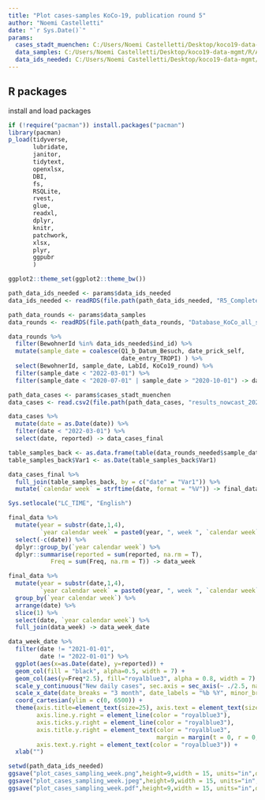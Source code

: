 ---
title: "Plot cases-samples KoCo-19, publication round 5"
author: "Noemi Castelletti"
date: "`r Sys.Date()`"
params:
  cases_stadt_muenchen: C:/Users/Noemi Castelletti/Desktop/koco19-data-mgmt/R/Analyse_n/KoCo19_Epi/Figure_cases_samples/
  data_samples: C:/Users/Noemi Castelletti/Desktop/koco19-data-mgmt/R/Analyse_n/Pipeline_old/
  data_ids_needed: C:/Users/Noemi Castelletti/Desktop/koco19-data-mgmt/R/Analyse_n/KoCo19_Epi/
---

## R packages
install and load packages
```{r}
if (!require("pacman")) install.packages("pacman")
library(pacman)
p_load(tidyverse,
       lubridate,
       janitor,
       tidytext,
       openxlsx,
       DBI,
       fs,
       RSQLite,
       rvest,
       glue,
       readxl,
       dplyr,
       knitr,
       patchwork,
       xlsx,
       plyr,
       ggpubr
       )
```

```{r}
ggplot2::theme_set(ggplot2::theme_bw())
```

```{r}
path_data_ids_needed <- params$data_ids_needed
data_ids_needed <- readRDS(file.path(path_data_ids_needed, "R5_CompleteData_NC.RDS"))
```

```{r}
path_data_rounds <- params$data_samples
data_rounds <- readRDS(file.path(path_data_rounds, "Database_KoCo_all_studies.RDS"))
```

```{r}
data_rounds %>% 
  filter(BewohnerId %in% data_ids_needed$ind_id) %>% 
  mutate(sample_date = coalesce(Q1_b_Datum_Besuch, date_prick_self,
                                date_entry_TROPI) ) %>% 
  select(BewohnerId, sample_date, LabId, KoCo19_round) %>% 
  filter(sample_date < "2022-03-01") %>% 
  filter(sample_date < "2020-07-01" | sample_date > "2020-10-01") -> data_rounds_needed
```


```{r}
path_data_cases <- params$cases_stadt_muenchen
data_cases <- read.csv2(file.path(path_data_cases, "results_nowcast_2022-10-20.csv"), sep = ",")
```

```{r}
data_cases %>% 
  mutate(date = as.Date(date)) %>% 
  filter(date < "2022-03-01") %>% 
  select(date, reported) -> data_cases_final
```

```{r}
table_samples_back <- as.data.frame(table(data_rounds_needed$sample_date, exclude = F))
table_samples_back$Var1 <- as.Date(table_samples_back$Var1)
```



```{r}
data_cases_final %>% 
  full_join(table_samples_back, by = c("date" = "Var1")) %>% 
  mutate(`calendar week` = strftime(date, format = "%V")) -> final_data
```

```{r}
Sys.setlocale("LC_TIME", "English")
```

```{r}
final_data %>%
  mutate(year = substr(date,1,4),
         `year calendar week` = paste0(year, ", week ", `calendar week`)) %>% 
  select(-c(date)) %>% 
  dplyr::group_by(`year calendar week`) %>% 
  dplyr::summarise(reported = sum(reported, na.rm = T),
            Freq = sum(Freq, na.rm = T)) -> data_week
```


```{r}
final_data %>%
  mutate(year = substr(date,1,4),
         `year calendar week` = paste0(year, ", week ", `calendar week`)) %>% 
  group_by(`year calendar week`) %>% 
  arrange(date) %>% 
  slice(1) %>% 
  select(date, `year calendar week`) %>% 
  full_join(data_week) -> data_week_date
```
```{r}
data_week_date %>% 
  filter(date != "2021-01-01",
         date != "2022-01-01") %>% 
  ggplot(aes(x=as.Date(date), y=reported)) +
  geom_col(fill = "black", alpha=0.5, width = 7) +
  geom_col(aes(y=Freq*2.5), fill="royalblue3", alpha = 0.8, width = 7) +
  scale_y_continuous("New daily cases", sec.axis = sec_axis(~ ./2.5, name = "Number of samples")) +
  scale_x_date(date_breaks = "3 month", date_labels = "%b %Y", minor_breaks = "1 month") +
  coord_cartesian(ylim = c(0, 6500)) +
  theme(axis.title=element_text(size=25), axis.text = element_text(size=20),
        axis.line.y.right = element_line(color = "royalblue3"),
        axis.ticks.y.right = element_line(color = "royalblue3"),
        axis.title.y.right = element_text(color = "royalblue3",
                                          margin = margin(t = 0, r = 0, b = 0, l = 10)),
        axis.text.y.right = element_text(color = "royalblue3")) +
  xlab("")
```
```{r echo=FALSE, message=FALSE}
setwd(path_data_ids_needed)
ggsave("plot_cases_sampling_week.png",height=9,width = 15, units="in",dpi=720)
ggsave("plot_cases_sampling_week.jpeg",height=9,width = 15, units="in",dpi=720)
ggsave("plot_cases_sampling_week.pdf",height=9,width = 15, units="in",dpi=720)
```